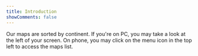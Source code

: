 ---
title: Introduction
showComments: false
---

Our maps are sorted by continent. If you're on PC, you may take a look at the left of your screen. On phone, you may click on the menu icon in the top left to access the maps list.